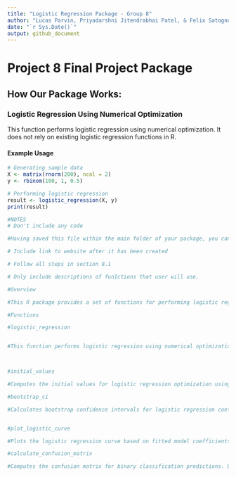 ```yaml
---
title: "Logistic Regression Package - Group 8"
author: "Lucas Parvin, Priyadarshni Jitendrabhai Patel, & Felix Satognon "
date: "`r Sys.Date()`"
output: github_document
---
```


# Project 8 Final Project Package
  
## How Our Package Works:

### Logistic Regression Using Numerical Optimization

This function performs logistic regression using numerical optimization. It does not rely on existing logistic regression functions in R.

#### Example Usage


```r
# Generating sample data
X <- matrix(rnorm(200), ncol = 2)
y <- rbinom(100, 1, 0.5)

# Performing logistic regression
result <- logistic_regression(X, y)
print(result)
```
























```r
#NOTES
# Don't include any code

#Having saved this file within the main folder of your package, you can compile this document using the pkgdown package (this can be installed by executing the following command in your console: devtools::install_github("hadley/pkgdown")). When the latter package is installed and loaded, all you need to do is execute the command pkgdown::build_site() to obtain the following web-page:

# Include link to website after it has been created

# Follow all steps in section 8.1

# Only include descriptions of funIctions that user will use.

#Overview

#This R package provides a set of functions for performing logistic regression, evaluating model performance, and visualizing results. The package is designed to be user-friendly, allowing users to perform logistic regression without relying on existing functions in R. Additionally, it includes tools for computing bootstrap confidence intervals, plotting the logistic regression curve, calculating confusion matrices, and more.

#Functions

#logistic_regression


#This function performs logistic regression using numerical optimization. Users can input a matrix of predictor variables (X) and a vector of binary response variables (y). Additional parameters include max_iter for the maximum number of iterations and tol for the convergence tolerance.



#initial_values

#Computes the initial values for logistic regression optimization using least squares. Users provide a matrix of predictor variables (X) and a vector of response variables (y).

#bootstrap_ci

#Calculates bootstrap confidence intervals for logistic regression coefficients. Users input a matrix of predictor variables (X), a vector of response variables (y), and optional parameters alpha for the significance level and n_bootstraps for the number of bootstrap samples.


#plot_logistic_curve

#Plots the logistic regression curve based on fitted model coefficients. Users provide a matrix of predictor variables (X), a vector of response variables (y), and the estimated coefficients from logistic regression (beta).

#calculate_confusion_matrix

#Computes the confusion matrix for binary classification predictions. Users input true binary responses (y) and predicted values (predictions).

```
